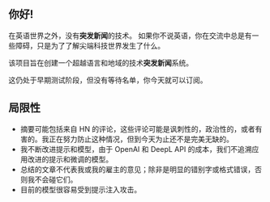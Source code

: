 
<CallToAction />

## 你好!

在英语世界之外，没有**突发新闻**的技术。
如果你不说英语，你在交流中总是有一些障碍，只是为了了解尖端科技世界发生了什么。


<Callout type="info" emoji="🗞">

该项目旨在创建一个超越语言和地域的技术**突发新闻**系统。

</Callout>

这仍处于早期测试阶段，但没有等待名单，你今天就可以订阅。

## 局限性

- 摘要可能包括来自 HN 的评论，这些评论可能是讽刺性的，政治性的，或者有害的。我正在努力防止这种情况，但到今天为止还不是完美无缺的。
- 我不断改进提示和模型，由于 OpenAI 和 DeepL API 的成本，我们不追溯应用改进的提示和微调的模型。
- 总结的文章不代表我或我的雇主的意见；除非是明显的错别字或格式错误，否则我不会碰它们。
- 目前的模型很容易受到提示注入攻击。
